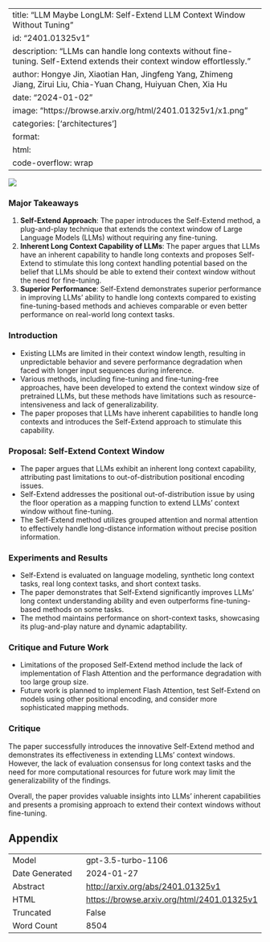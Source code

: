 
---
title: "LLM Maybe LongLM: Self-Extend LLM Context Window Without Tuning"
id: "2401.01325v1"
description: "LLMs can handle long contexts without fine-tuning. Self-Extend extends their context window effortlessly."
author: Hongye Jin, Xiaotian Han, Jingfeng Yang, Zhimeng Jiang, Zirui Liu, Chia-Yuan Chang, Huiyuan Chen, Xia Hu
date: "2024-01-02"
image: "https://browse.arxiv.org/html/2401.01325v1/x1.png"
categories: ['architectures']
format:
  html:
    code-overflow: wrap
---

![](https://browse.arxiv.org/html/2401.01325v1/x1.png)

### Major Takeaways

1. **Self-Extend Approach**: The paper introduces the Self-Extend method, a plug-and-play technique that extends the context window of Large Language Models (LLMs) without requiring any fine-tuning.
2. **Inherent Long Context Capability of LLMs**: The paper argues that LLMs have an inherent capability to handle long contexts and proposes Self-Extend to stimulate this long context handling potential based on the belief that LLMs should be able to extend their context window without the need for fine-tuning.
3. **Superior Performance**: Self-Extend demonstrates superior performance in improving LLMs’ ability to handle long contexts compared to existing fine-tuning-based methods and achieves comparable or even better performance on real-world long context tasks.

### Introduction
- Existing LLMs are limited in their context window length, resulting in unpredictable behavior and severe performance degradation when faced with longer input sequences during inference.
- Various methods, including fine-tuning and fine-tuning-free approaches, have been developed to extend the context window size of pretrained LLMs, but these methods have limitations such as resource-intensiveness and lack of generalizability.
- The paper proposes that LLMs have inherent capabilities to handle long contexts and introduces the Self-Extend approach to stimulate this capability.

### Proposal: Self-Extend Context Window
- The paper argues that LLMs exhibit an inherent long context capability, attributing past limitations to out-of-distribution positional encoding issues.
- Self-Extend addresses the positional out-of-distribution issue by using the floor operation as a mapping function to extend LLMs' context window without fine-tuning.
- The Self-Extend method utilizes grouped attention and normal attention to effectively handle long-distance information without precise position information.

### Experiments and Results
- Self-Extend is evaluated on language modeling, synthetic long context tasks, real long context tasks, and short context tasks.
- The paper demonstrates that Self-Extend significantly improves LLMs’ long context understanding ability and even outperforms fine-tuning-based methods on some tasks.
- The method maintains performance on short-context tasks, showcasing its plug-and-play nature and dynamic adaptability.

### Critique and Future Work
- Limitations of the proposed Self-Extend method include the lack of implementation of Flash Attention and the performance degradation with too large group size.
- Future work is planned to implement Flash Attention, test Self-Extend on models using other positional encoding, and consider more sophisticated mapping methods.

### Critique
The paper successfully introduces the innovative Self-Extend method and demonstrates its effectiveness in extending LLMs' context windows. However, the lack of evaluation consensus for long context tasks and the need for more computational resources for future work may limit the generalizability of the findings.

Overall, the paper provides valuable insights into LLMs’ inherent capabilities and presents a promising approach to extend their context windows without fine-tuning.

## Appendix

|          |          |
|----------|----------|
| Model     | gpt-3.5-turbo-1106       |
| Date Generated     | 2024-01-27       |
| Abstract | [http://arxiv.org/abs/2401.01325v1](http://arxiv.org/abs/2401.01325v1)        |
| HTML     | [https://browse.arxiv.org/html/2401.01325v1](https://browse.arxiv.org/html/2401.01325v1)       |
| Truncated       | False       |
| Word Count       | 8504       |
